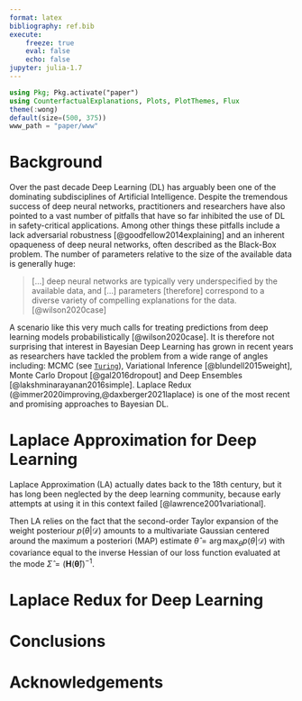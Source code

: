 ```yaml
---
format: latex
bibliography: ref.bib
execute:
    freeze: true
    eval: false
    echo: false
jupyter: julia-1.7
---
```


```julia
using Pkg; Pkg.activate("paper")
using CounterfactualExplanations, Plots, PlotThemes, Flux
theme(:wong)
default(size=(500, 375))
www_path = "paper/www"
```

# Background {#sec-intro}

Over the past decade Deep Learning (DL) has arguably been one of the dominating subdisciplines of Artificial Intelligence. Despite the tremendous success of deep neural networks, practitioners and researchers have also pointed to a vast number of pitfalls that have so far inhibited the use of DL in safety-critical applications. Among other things these pitfalls include a lack adversarial robustness [@goodfellow2014explaining] and an inherent opaqueness of deep neural networks, often described as the Black-Box problem. The number of parameters relative to the size of the available data is generally huge: 

> [...] deep neural networks are typically very underspecified by the available data, and [...] parameters [therefore] correspond to a diverse variety of compelling explanations for the data. 
> [@wilson2020case]

A scenario like this very much calls for treating predictions from deep learning models probabilistically [@wilson2020case]. It is therefore not surprising that interest in Bayesian Deep Learning has grown in recent years as researchers have tackled the problem from a wide range of angles including: MCMC (see [`Turing`](https://turing.ml/dev/tutorials/03-bayesian-neural-network/)), Variational Inference [@blundell2015weight], Monte Carlo Dropout [@gal2016dropout] and Deep Ensembles [@lakshminarayanan2016simple]. Laplace Redux (@immer2020improving,@daxberger2021laplace) is one of the most recent and promising approaches to Bayesian DL. 

# Laplace Approximation for Deep Learning

Laplace Approximation (LA) actually dates back to the 18th century, but it has long been neglected by the deep learning community, because early attempts at using it in this context failed [@lawrence2001variational]. 



Then LA relies on the fact that the second-order Taylor expansion of the weight posteriour $p(\theta|\mathcal{D})$ amounts to a multivariate Gaussian centered around the maximum a posteriori (MAP) estimate $\hat{\theta}=\arg\max_{\theta}p(\theta|\mathcal{D})$ with covariance equal to the inverse Hessian of our loss function evaluated at the mode $\hat{\Sigma}=(\mathbf{H}(\mathbf{\hat{\theta}}))^{-1}$. 

# Laplace Redux for Deep Learning

# Conclusions

# Acknowledgements